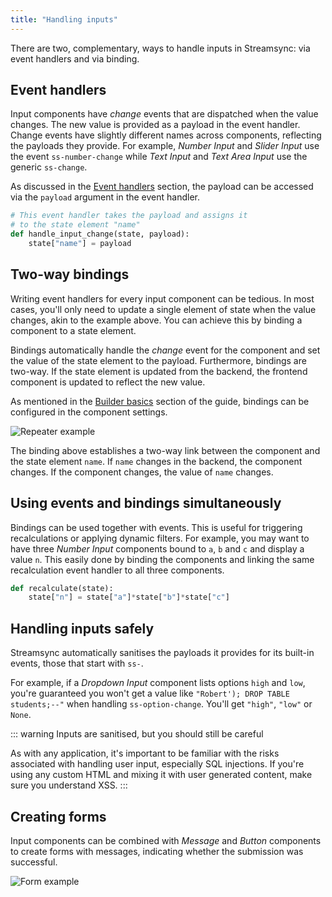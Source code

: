 ```yaml
---
title: "Handling inputs"
---
```


There are two, complementary, ways to handle inputs in Streamsync: via event handlers and via binding.

## Event handlers

Input components have _change_ events that are dispatched when the value changes. The new value is provided as a payload in the event handler. Change events have slightly different names across components, reflecting the payloads they provide. For example, _Number Input_ and _Slider Input_ use the event `ss-number-change` while _Text Input_ and _Text Area Input_ use the generic `ss-change`.

As discussed in the [Event handlers](event-handlers.html) section, the payload can be accessed via the `payload` argument in the event handler.

```py
# This event handler takes the payload and assigns it
# to the state element "name"
def handle_input_change(state, payload):
    state["name"] = payload
```

## Two-way bindings

Writing event handlers for every input component can be tedious. In most cases, you'll only need to update a single element of state when the value changes, akin to the example above. You can achieve this by binding a component to a state element.

Bindings automatically handle the _change_ event for the component and set the value of the state element to the payload. Furthermore, bindings are two-way. If the state element is updated from the backend, the frontend component is updated to reflect the new value.

As mentioned in the [Builder basics](builder-basics.html) section of the guide, bindings can be configured in the component settings.

![Repeater example](./images/handling-inputs.binding.png)

The binding above establishes a two-way link between the component and the state element `name`. If `name` changes in the backend, the component changes. If the component changes, the value of `name` changes.

## Using events and bindings simultaneously

Bindings can be used together with events. This is useful for triggering recalculations or applying dynamic filters. For example, you may want to have three _Number Input_ components bound to `a`, `b` and `c` and display a value `n`. This easily done by binding the components and linking the same recalculation event handler to all three components.

```py
def recalculate(state):
    state["n"] = state["a"]*state["b"]*state["c"]
```

## Handling inputs safely

Streamsync automatically sanitises the payloads it provides for its built-in events, those that start with `ss-`.

For example, if a _Dropdown Input_ component lists options `high` and `low`, you're guaranteed you won't get a value like `"Robert'); DROP TABLE students;--"` when handling `ss-option-change`. You'll get `"high"`, `"low"` or `None`.

::: warning Inputs are sanitised, but you should still be careful

As with any application, it's important to be familiar with the risks associated with handling user input, especially SQL injections. If you're using any custom HTML and mixing it with user generated content, make sure you understand XSS.
:::

## Creating forms

Input components can be combined with _Message_ and _Button_ components to create forms with messages, indicating whether the submission was successful.

![Form example](./images/handling-inputs.form.png)
